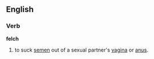 
==English==
===Verb===
'''felch'''
{{wikipediapar|felching}}
#to suck [[semen]] out of a sexual partner's [[vagina]] or [[anus]].